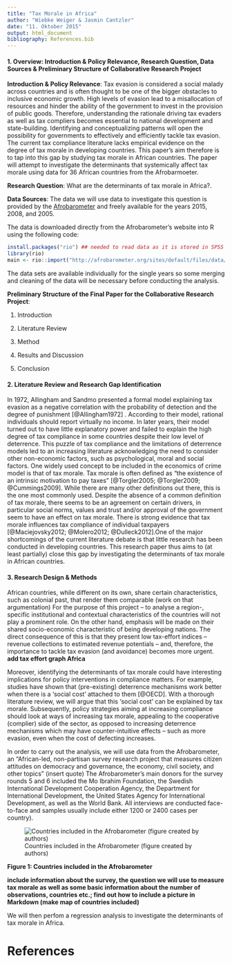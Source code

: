 ```yaml
---
title: "Tax Morale in Africa"
author: "Wiebke Weiger & Jasmin Cantzler"
date: "11. Oktober 2015"
output: html_document
bibliography: References.bib
---
```




#### 1. Overview: Introduction & Policy Relevance, Research Question, Data Sources & Preliminary Structure of Collaborative Research Project

**Introduction & Policy Relevance**: Tax evasion is considered a social malady across countries and is often thought to be one of the bigger obstacles to inclusive economic growth. High levels of evasion lead to a misallocation of resources and hinder the ability of the government to invest in the provision of public goods. Therefore, understanding the rationale driving tax evaders as well as tax compliers becomes essential to national development and state-building. Identifying and conceptualizing patterns will open the possibility for governments to effectively and efficiently tackle tax evasion. The current tax compliance literature lacks empirical evidence on the degree of tax morale in developing countries. This paper's aim therefore is to tap into this gap by studying tax morale in African countries. The paper will attempt to investigate the determinants that systemically affect tax morale using data for 36 African countries from the Afrobarmoeter.

**Research Question**: What are the determinants of tax morale in Africa?. 

**Data Sources**: The data we will use data to investigate this question is provided by the [Afrobarometer](http://www.afrobarometer.org/) and freely available for the years 2015, 2008, and 2005.

The data is downloaded directly from the Afrobarometer's website into R using the following code:

```r
install.packages("rio") ## needed to read data as it is stored in SPSS format
library(rio)
main <- rio::import("http://afrobarometer.org/sites/default/files/data/round-5/merged_r5_data_0.sav")
```

The data sets are available individually for the single years so some merging and cleaning of the data will be necessary before conducting the analysis. 


**Preliminary Structure of the Final Paper for the Collaborative Research Project**:

1. Introduction

2. Literature Review

3. Method

4. Results and Discussion

5. Conclusion

#### 2. Literature Review and Research Gap Identification
In 1972, Allingham and Sandmo presented a formal model explaining tax evasion as a negative correlation with the probability of detection and the degree of punishment [@Allingham1972] . According to their model, rational individuals should report virtually no income. In later years, their model turned out to have little explanatory power and failed to explain the high degree of tax compliance in some countries despite their low level of deterrence. This puzzle of tax compliance and the limitations of deterrence models led to an increasing literature acknowledging the need to consider other non-economic factors, such as psychological, moral and social factors. One widely used concept to be included in the economics of crime model is that of tax morale. Tax morale is often defined as “the existence of an intrinsic motivation to pay taxes” [@Torgler2005; @Torgler2009; @Cummings2009]. While there are many other definitions out there, this is the one most commonly used. Despite the absence of a common definition of tax morale, there seems to be an agreement on certain drivers, in particular social norms, values and trust and/or approval of the government seem to have an effect on tax morale. There is strong evidence that tax morale influences tax compliance of individual taxpayers 
[@Maciejovsky2012; @Molero2012; @Dulleck2012].One of the major shortcomings of the current literature debate is that little research has been conducted in developing countries. This research paper thus aims to (at least partially) close this gap by investigating the determinants of tax morale in African countries. 

#### 3. Research Design & Methods
African countries, while different on its own, share certain characteristics, such as colonial past, that render them comparable (work on that argumentation) For the purpose of this project – to analyse a region-, specific institutional and contextual characteristics of the countries will not play a prominent role. On the other hand, emphasis will be made on their shared socio-economic characteristic of being developing nations. The direct consequence of this is that they present low tax-effort indices – revenue collections to estimated revenue potentials – and, therefore, the importance to tackle tax evasion (and avoidance) becomes more urgent. **add tax effort graph Africa**

Moreover, identifying the determinants of tax morale could have interesting implications for policy interventions in compliance matters. For example, studies have shown that (pre-existing) deterrence mechanisms work better when there is a ‘social cost’ attached to them [@OECD]. With a thorough literature review, we will argue that this ‘social cost’ can be explained by tax morale. Subsequently, policy strategies aiming at increasing compliance should look at ways of increasing tax morale, appealing to the cooperative (complier) side of the sector, as opposed to increasing deterrence mechanisms which may have counter-intuitive effects – such as more evasion, even when the cost of defecting increases.

In order to carry out the analysis, we will use data from the Afrobarometer, an "African-led, non-partisan survey research project that measures citizen attitudes on democracy and governance, the economy, civil society, and other topics" (insert quote) The Afrobarometer's main donors for the survey rounds 5 and 6 included the Mo Ibrahim Foundation, the Swedish International Development Cooperation Agency, the Department for International Development, the United States Agency for International Development, as well as the World Bank. All interviews are conducted face-to-face and samples usually include either 1200 or 2400 cases per country).

![Countries included in the Afrobarometer (figure created by authors)](Map_Countries.png)

**Figure 1: Countries included in the Afrobarometer**


**include information about the survey, the question we will use to measure tax morale as well as some basic information about the number of observations, countries etc.; find out how to include a picture in Markdown (make map of countries included)**

We will then perfom a regression analysis to investigate the determinants of tax morale in Africa.

# References
